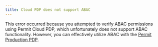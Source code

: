 ```yaml
---
title: Cloud PDP does not support ABAC
---
```


This error occurred because you attempted to verify ABAC permissions using Permit Cloud PDP, which unfortunately does not support
ABAC functionality. However, you can effectively utilize ABAC with the
[Permit Production PDP](https://docs.permit.io/tutorials/onboarding/deploying-to-production).
